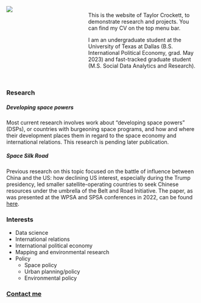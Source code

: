 <div>

::: {style="float: left; position: relative; top: 0px; padding-right: 15px; width: 200px; height: 200px;"}
![](images/headshot_cropped.png){fig-alt="Taylor Crockett"}
:::

::: {style="padding-top: 15px; padding-bottom: 15px;"}
This is the website of Taylor Crockett, to demonstrate research and projects. You can find my CV on the top menu bar.

I am an undergraduate student at the University of Texas at Dallas (B.S. International Political Economy, grad. May 2023) and fast-tracked graduate student (M.S. Social Data Analytics and Research).
:::

</div>

### Research

##### Developing space powers

Most current research involves work about "developing space powers" (DSPs), or countries with burgeoning space programs, and how and where their development places them in regard to the space economy and international relations. This research is pending later publication.

##### Space Silk Road

Previous research on this topic focused on the battle of influence between China and the US: how declining US interest, especially during the Trump presidency, led smaller satellite-operating countries to seek Chinese resources under the umbrella of the Belt and Road Initiative. The paper, as was presented at the WPSA and SPSA conferences in 2022, can be found [here](https://twcrockett.github.io/SpaceSilkRoad_v2021.pdf).

### Interests

-   Data science
-   International relations
-   International political economy
-   Mapping and environmental research
-   Policy
    -   Space policy
    -   Urban planning/policy
    -   Environmental policy

### [Contact me](contact.qmd)
